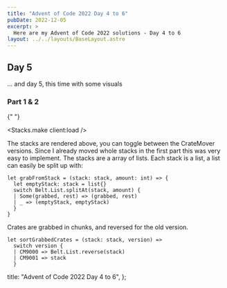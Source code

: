 ```yaml
---
title: "Advent of Code 2022 Day 4 to 6"
pubDate: 2022-12-05
excerpt: >
  Here are my Advent of Code 2022 solutions - Day 4 to 6
layout: ../../layouts/BaseLayout.astro
---
```



## Day 5

... and day 5, this time with some visuals

### Part 1 & 2

{" "}

<Stacks.make client:load />

The stacks are rendered above, you can toggle between the CrateMover versions. Since I already
moved whole stacks in the first part this was very easy to implement. The stacks are a array of lists.
Each stack is a list, a list can easily be split up with:

```rescript
let grabFromStack = (stack: stack, amount: int) => {
  let emptyStack: stack = list{}
  switch Belt.List.splitAt(stack, amount) {
  | Some(grabbed, rest) => (grabbed, rest)
  | _ => (emptyStack, emptyStack)
  }
}
```

Crates are grabbed in chunks, and reversed for the old version.

```rescript
let sortGrabbedCrates = (stack: stack, version) =>
  switch version {
  | CM9000 => Belt.List.reverse(stack)
  | CM9001 => stack
  }
```

  title: "Advent of Code 2022 Day 4 to 6",
};
